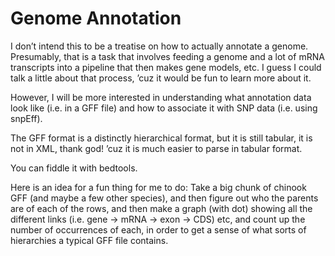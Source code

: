 # Genome Annotation

I don't intend this to be a treatise on how to actually annotate a genome.
Presumably, that is a task that involves feeding a genome and a lot of mRNA 
transcripts into a pipeline that then makes gene models, etc.  I guess I could
talk a little about that process, 'cuz it would be fun to learn more about it.

However, I will be more interested in understanding what annotation data look like
(i.e. in a GFF file) and how to associate it with SNP data (i.e. using snpEff).

The GFF format is a distinctly hierarchical format, but it is still tabular,
it is not in XML, thank god! 'cuz it is much easier to parse in tabular format.

You can fiddle it with bedtools.  

Here is an idea for a fun thing for me to do:  Take a big chunk of chinook GFF
(and maybe a few other species), and then figure out who the parents are of each of the
rows, and then make a graph (with dot) showing all the different links (i.e. gene -> mRNA -> exon -> CDS)
etc, and count up the number of occurrences of each, in order to get a sense of what
sorts of hierarchies a typical GFF file contains.


